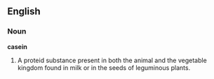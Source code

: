 ==English==

===Noun===

'''casein'''

#A proteid substance present in both the animal and the vegetable kingdom found in milk or in the seeds of leguminous plants.